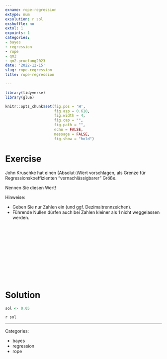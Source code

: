 ```yaml
---
exname: rope-regression
extype: num
exsolution: r sol
exshuffle: no
extol: 1
expoints: 1
categories:
- bayes
- regression
- rope
- qm2
- qm2-pruefung2023
date: '2022-12-15'
slug: rope-regression
title: rope-regression

---
```





```r
library(tidyverse)
library(glue)
```


```r
knitr::opts_chunk$set(fig.pos = 'H',
                      fig.asp = 0.618,
                      fig.width = 4,
                      fig.cap = "", 
                      fig.path = "",
                      echo = FALSE,
                      message = FALSE,
                      fig.show = "hold")
```






# Exercise

John Kruschke hat einen (Absolut-)Wert vorschlagen, als Grenze für Regressionskoeffizienten "vernachlässigbarer" Größe.

Nennen Sie diesen Wert!

Hinweise:

- Geben Sie nur Zahlen ein (und ggf. Dezimaltrennzeichen).
- Führende Nullen  dürfen auch bei Zahlen kleiner als 1 nicht weggelassen werden.




</br>
</br>
</br>
</br>
</br>
</br>
</br>
</br>
</br>
</br>

# Solution

```r
sol <- 0.05
```

`r sol`




---

Categories: 

- bayes
- regression
- rope


